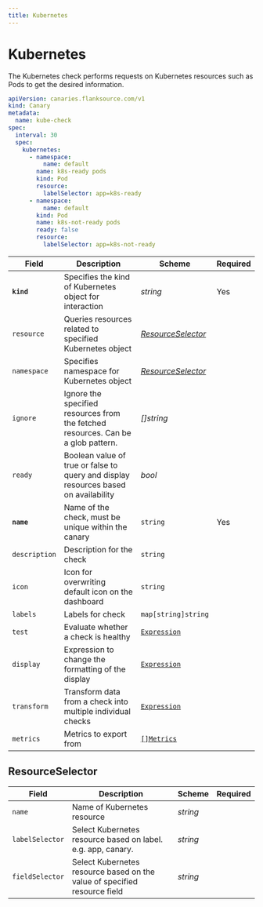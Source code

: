 ```yaml
---
title: Kubernetes
---
```


# <Icon name="k8s" /> Kubernetes

The Kubernetes check performs requests on Kubernetes resources such as Pods to get the desired information.

```yaml
apiVersion: canaries.flanksource.com/v1
kind: Canary
metadata:
  name: kube-check
spec:
  interval: 30
  spec:
    kubernetes:
      - namespace:
          name: default
        name: k8s-ready pods
        kind: Pod
        resource:
          labelSelector: app=k8s-ready
      - namespace:
          name: default
        kind: Pod
        name: k8s-not-ready pods
        ready: false
        resource:
          labelSelector: app=k8s-not-ready
```

| Field | Description | Scheme | Required |
| ----- | ----------- | ------ | -------- |
| **`kind`** | Specifies the kind of Kubernetes object for interaction | *string* | Yes |
| `resource` | Queries resources related to specified Kubernetes object | [*ResourceSelector*](#resourceselector) | |
| `namespace` | Specifies namespace for Kubernetes object                    | [*ResourceSelector*](#resourceselector) |          |
| `ignore`    | Ignore the specified resources from the fetched resources. Can be a glob pattern. | *[]string*                            |  |
| `ready` | Boolean value of true or false to query and display resources based on availability | *bool* |  |
| **`name`**    | Name of the check, must be unique within the canary         | `string`                                     | Yes      |
| `description` | Description for the check                                   | `string`                                     |          |
| `icon`        | Icon for overwriting default icon on the dashboard          | `string`                                     |          |
| `labels`      | Labels for check                                            | `map[string]string`                          |          |
| `test`        | Evaluate whether a check is healthy                         | [`Expression`](../concepts/health-evaluation)  |          |
| `display`     | Expression to change the formatting of the display          | [`Expression`](../concepts/display-formatting) |          |
| `transform`   | Transform data from a check into multiple individual checks | [`Expression`](../concepts/transforms)          |          |
| `metrics`     | Metrics to export from                                      | [`[]Metrics`](../concepts/metrics-exporter)    |          |

## ResourceSelector

| Field | Description | Scheme | Required |
| ----- | ----------- | ------ | -------- |
| `name` | Name of Kubernetes resource | *string* |  |
| `labelSelector` | Select Kubernetes resource based on label. e.g. app, canary. | *string* |
| `fieldSelector` | Select Kubernetes resource based on the value of specified resource field | *string* |
